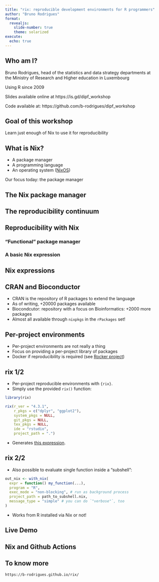 ```yaml
---
title: "rix: reproducible development environments for R programmers"
author: "Bruno Rodrigues"
format:
  revealjs:
    slide-number: true
    theme: solarized
execute:
  echo: true
---
```


## Who am I?

Bruno Rodrigues, head of the statistics and data strategy departments at the
 Ministry of Research and Higher education in Luxembourg

Using R since 2009

Slides available online at https://is.gd/dipf_workshop

Code available at: https://github.com/b-rodrigues/dipf_workshop

## Goal of this workshop

Learn just enough of Nix to use it for reproducibility 

## What is Nix?

- A package manager
- A programming language
- An operating system ([NixOS](https://nixos.org/))

Our focus today: the package manager

## The Nix package manager

## The reproducibility continuum

## Reproducibility with Nix

### "Functional" package manager

### A basic Nix expression 

## Nix expressions

## CRAN and Bioconductor

- CRAN is the repository of R packages to extend the language
- As of writing, +20000 packages available
- Biocondcutor: repository with a focus on Bioinformatics: +2000 more packages
- Almost all available through `nixpkgs` in the `rPackages` set!

## Per-project environments

- Per-project environments are not really a thing
- Focus on providing a per-project library of packages
- Docker if reproducibility is required (see [Rocker project](https://rocker-project.org/))

## rix 1/2

- Per-project reproducible environments with `{rix}`.
- Simply use the provided `rix()` function:

```r
library(rix)

rix(r_ver = "4.3.1",
    r_pkgs = c("dplyr", "ggplot2"),
    system_pkgs = NULL,
    git_pkgs = NULL,
    tex_pkgs = NULL,
    ide = "rstudio",
    project_path = ".")
```

- Generates [this expression](https://raw.githubusercontent.com/b-rodrigues/fosdem2024_pres/master/shell.nix).


## rix 2/2

- Also possible to evaluate single function inside a "subshell":

```r
out_nix <- with_nix(
  expr = function() my_function(...),
  program = "R",
  exec_mode = "non-blocking", # run as background process
  project_path = path_to_subshell.nix,
  message_type = "simple" # you can do `"verbose"`, too
)
```

- Works from R installed via Nix or not!

## Live Demo

## Nix and Github Actions

## To know more

```
https://b-rodrigues.github.io/rix/
```
